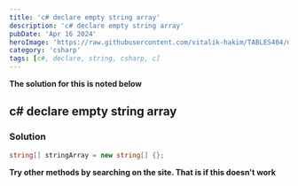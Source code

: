 ```yaml
---
title: 'c# declare empty string array'
description: 'c# declare empty string array'
pubDate: 'Apr 16 2024'
heroImage: 'https://raw.githubusercontent.com/vitalik-hakim/TABLES404/main/error_b/c%23.png'
category: 'csharp'
tags: [c#, declare, string, csharp, c]
---
```


**The solution for this is noted below**

## c# declare empty string array

### Solution

```csharp
string[] stringArray = new string[] {};
```

**Try other methods by searching on the site. That is if this doesn't work**
